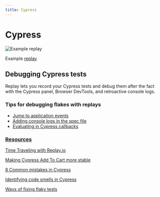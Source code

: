 ```yaml
---
title: Cypress
---
```

# Cypress

![Example replay](/images/cypress-panel_uzhnf.png)


Example [replay](https://app.replay.io/recording/cypresse2especcyts--a7ff3b57-5392-4c48-a354-fb3807edeb98?point=14278816362539959792304013982041025&time=5541&focusWindow=eyJiZWdpbiI6eyJwb2ludCI6IjEyMDA3MTg2NDg2NTM3MTYyMzg4OTY0MzMzNDc1MzMyODY2IiwidGltZSI6NDgzMH0sImVuZCI6eyJwb2ludCI6IjE1NTc2ODkwNTc3NDYwMjI4Nzk4MTcxMTgzNzAwNzcxODU0IiwidGltZSI6NTk1Nn19)

## Debugging Cypress tests

Replay lets you record your Cypress tests and debug them after the fact with the Cypress panel, Browser DevTools, and retroactive console logs.

### Tips for debugging flakes with replays

- [Jump to application events](/test-suites/test-runners/cypress/debugging-tips-and-tricks/jump-to-application-events)
- [Adding console logs in the spec file](/test-suites/test-runners/cypress/debugging-tips-and-tricks/adding-console-logs-in-the-spec-file)
- [Evaluating in Cypress callbacks](/test-suites/test-runners/cypress/debugging-tips-and-tricks/evaluating-in-cypress-callbacks)

### **[Resources](/test-suites/test-runners/cypress/cypress-resources)**

[Time Traveling with Replay.io](/test-suites/test-runners/cypress/cypress-resources) 

[Making Cypress Add To Cart more stable](/test-suites/test-runners/cypress/cypress-resources) 

[8 Common mistakes in Cypress](/test-suites/test-runners/cypress/cypress-resources/best-articles-on-how-to-debug-cypress-flakes) 

[Identifying code smells in Cypress](/test-suites/test-runners/cypress/cypress-resources/best-articles-on-how-to-debug-cypress-flakes) 

[Ways of fixing flaky tests](https://kailash-pathak.medium.com/ways-of-fixing-flaky-tests-in-cypress-840329d759e5)
